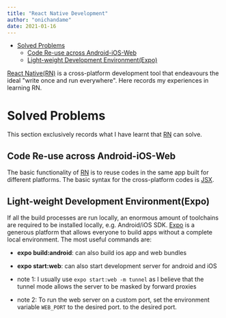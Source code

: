 ```yaml
---
title: "React Native Development"
author: "onichandame"
date: 2021-01-16
---
```


<!-- vim-markdown-toc GFM -->

- [Solved Problems](#solved-problems)
  - [Code Re-use across Android-iOS-Web](#code-re-use-across-android-ios-web)
  - [Light-weight Development Environment(Expo)](#light-weight-development-environmentexpo)

<!-- vim-markdown-toc -->

[React Native(RN)][rn] is a cross-platform development tool that endeavours the ideal "write once and run everywhere". Here records my experiences in learning RN.

# Solved Problems

This section exclusively records what I have learnt that [RN][rn] can solve.

## Code Re-use across Android-iOS-Web

The basic functionality of [RN][rn] is to reuse codes in the same app built for different platforms. The basic syntax for the cross-platform codes is [JSX][jsx].

## Light-weight Development Environment(Expo)

If all the build processes are run locally, an enormous amount of toolchains are required to be installed locally, e.g. Android/iOS SDK. [Expo][expo] is a generous platform that allows everyone to build apps without a complete local environment. The most useful commands are:

- **expo build:android**: can also build ios app and web bundles
- **expo start:web**: can also start development server for android and iOS

- note 1: I usually use `expo start:web -m tunnel` as I believe that the tunnel mode allows the server to be masked by forward proxies
- note 2: To run the web server on a custom port, set the environment variable `WEB_PORT` to the desired port. to the desired port.

[rn]: https://reactnative.dev/
[jsx]: https://reactjs.org/docs/introducing-jsx.html
[expo]: https://docs.expo.io/
